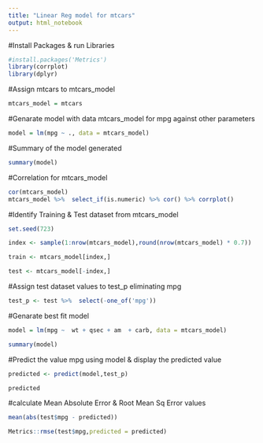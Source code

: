 ---
title: "Linear Reg model for mtcars"
output: html_notebook
---
 
#Install Packages & run Libraries
```{r}
#install.packages('Metrics')
library(corrplot)
library(dplyr)
```

#Assign mtcars to mtcars_model
```{r}
mtcars_model = mtcars
```

#Genarate model with data mtcars_model for mpg against other parameters
```{r}
model = lm(mpg ~ ., data = mtcars_model)
```

#Summary of the model generated
```{r}
summary(model)
```

#Correlation for mtcars_model
```{r}
cor(mtcars_model)
mtcars_model %>%  select_if(is.numeric) %>% cor() %>% corrplot()
```

#Identify Training & Test dataset from mtcars_model
```{r}
set.seed(723)

index <- sample(1:nrow(mtcars_model),round(nrow(mtcars_model) * 0.7))

train <- mtcars_model[index,]

test <- mtcars_model[-index,]
```

#Assign test dataset values to test_p eliminating mpg
```{r}
test_p <- test %>%  select(-one_of('mpg'))
```

#Genarate best fit model
```{r}
model = lm(mpg ~  wt + qsec + am  + carb, data = mtcars_model)

summary(model)
```

#Predict the value mpg using model & display the predicted value
```{r}
predicted <- predict(model,test_p)

predicted
```

#calculate Mean Absolute Error & Root Mean Sq Error values
```{r}
mean(abs(test$mpg - predicted))

Metrics::rmse(test$mpg,predicted = predicted)
```



